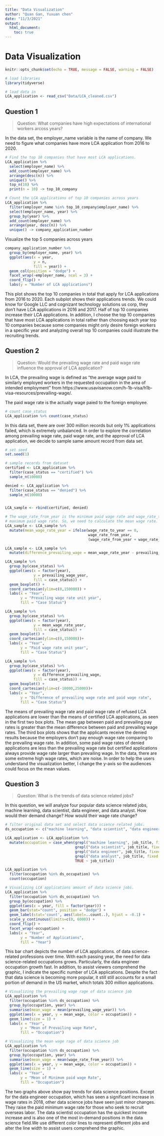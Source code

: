 ```yaml
---
title: "Data Visualization"
author: "Quan Gan, Yuxuan chen"
date: "11/3/2021"
output: 
  html_document:
    toc: true
---
```


# Data Visualization

```r
knitr::opts_chunk$set(echo = TRUE, message = FALSE, warning = FALSE)
```

```r
# load libraries
library(tidyverse)
```
```r
# load data in
LCA_application <- read_csv("Data/LCA_cleaned.csv")
```
## Question 1

> Question: What companies have high expectations of international workers arcoss years?

In the data set, the employer_name variable is the name of company. We need to
figure what companies have more LCA application from 2016 to 2020.


```r
# Find the top 10 companies that have most LCA applications.
LCA_application %>% 
  select(employer_name) %>% 
  add_count(employer_name) %>% 
  arrange(desc(n)) %>% 
  unique() %>% 
  top_n(10) %>% 
  print(n = 10) -> top_10_company
```

```r
# Count the LCA applications of top 10 companies across years
LCA_application %>% 
  filter(employer_name %in% top_10_company$employer_name) %>% 
  select(employer_name, year) %>% 
  group_by(year) %>% 
  add_count(employer_name) %>% 
  arrange(year, desc(n)) %>% 
  unique() -> company_application_number
```

Visualize the top 5 companies across years

```r
company_application_number %>% 
  group_by(employer_name, year) %>% 
  ggplot(aes(x = year,
             y = n,
             fill = year)) +
  geom_col(position = "dodge") + 
  facet_wrap(~employer_name, ncol = 3) +
  coord_flip() +
  labs(y = "Number of LCA applications")

```

This plot shows the top 10 companies in total that apply for LCA applications from 2016 to 2020.
Each subplot shows their applications trends. We could know for Google LLC and cognizant technology solutions us corp,
they don't have LCA applications in 2016 and 2017. Half of top 10 companies increase their
LCA applications. In addition, I choose the top 10 companies that have most LCA 
applications in total rather than choosing each year top 10 companies because some 
companies might only desire foreign workers in a specific year and analyzing overall top 10 
companies could illustrate the recruiting trends.

## Question 2

> Question: Would the prevailing wage rate and paid wage rate influence the approval of LCA application?

In LCA, the prevailing wage is defined as "the average wage paid to similarly employed
workers in the requested occupation in the area of intended employment" from 
https://www.usavisanow.com/h-1b-visa/h1b-visa-resources/prevailing-wage/.

The paid wage rate is the actually wage paied to the foreign employee. 


```r
# count case_status
LCA_application %>% count(case_status)
```

In this data set, there are over 300 million records but only 1% applications failed,
which is extremely unbalanced. In order to explore the correlation among prevailing 
wage rate, paid wage rate, and the approval of LCA application, we decide to sample
same amount record from data set.

```r

# set seed
set.seed(1)

# sample records from dataset
certified <- LCA_application %>% 
  filter(case_status == "certified") %>% 
  sample_n(10000)

denied <- LCA_application %>% 
  filter(case_status == "denied") %>% 
  sample_n(10000)


LCA_sample <- rbind(certified, denied)

# The wage_rate_from_year is the minimum paid wage rate and wage_rate_to_year is the
# maximum paid wage rate. So, we need to calculate the mean wage rate.
LCA_sample <- LCA_sample %>% 
  mutate(mean_wage_rate_year = ifelse(wage_rate_to_year == 0, 
                                      wage_rate_from_year,
                                      (wage_rate_from_year + wage_rate_to_year)/2))

LCA_sample <- LCA_sample %>% 
  mutate(difference_prevailing_wage = mean_wage_rate_year - prevailing_wage_year)

```


```r
LCA_sample %>% 
  group_by(case_status) %>% 
  ggplot(aes(x = factor(year),
             y = prevailing_wage_year,
             fill = case_status)) +
  geom_boxplot() +
  coord_cartesian(ylim=c(0,150000)) +
  labs(x = "Year",
       y = "Prevailing wage rate unit year",
       fill = "Case Status")

```

```r
LCA_sample %>% 
  group_by(case_status) %>% 
  ggplot(aes(x = factor(year),
             y = mean_wage_rate_year,
             fill = case_status)) +
  geom_boxplot() +
  coord_cartesian(ylim=c(0,150000))+
  labs(x = "Year",
       y = "Paid wage rate unit year",
       fill = "Case Status")
```
```r
LCA_sample %>% 
  group_by(case_status) %>% 
  ggplot(aes(x = factor(year),
             y = difference_prevailing_wage,
             fill = case_status)) +
  geom_boxplot() +
  coord_cartesian(ylim=c(-10000,25000))+
  labs(x = "Year",
       y = "Difference of prevailing wage rate and paid wage rate",
       fill = "Case Status")
```

The means of prevailing wage rate and paid wage rate of refused LCA applications 
are lower than the means of certified LCA applications, as seen in the first two box plots. 
The mean gap between paid and prevailing pay rates is greater than the mean difference 
between paid and prevailing wage rates.
The third box plots shows that the applicants receive the denied results because 
the employers don't pay enough wage rate comparing to the prevailing wage rate.
In addition, some paid wage rates of denied applications are less than the 
prevailing wage rate but certified applications always provide wage rate larger 
than prevailing wage. In the data, there are some extreme high wage rates, which 
are noise. In order to help the users understand the visualization better, I change 
the y-axis so the audiences could focus on the mean values.

## Question 3

> Question: What is the trends of data science related jobs?

In this question, we will analyze four popular data science related jobs, machine learning,
data scientist, data engineer, and data analyst. How would 
their demand change? How would their wage rate change?

```r
# filter original data set and select data science related jobs.
ds_occupation <- c("machine learning", "data scientist", "data engineer", "data analyst")

LCA_application <- LCA_application %>% 
  mutate(occupation = case_when(grepl("machine learning", job_title, fixed = TRUE) ~ "machine learning",
                                grepl("data scientist", job_title, fixed = TRUE) ~ "data scientist",
                                grepl("data engineer", job_title, fixed = TRUE) ~ "data engineer",
                                grepl("data analyst", job_title, fixed = TRUE) ~ "data analyst",
                                TRUE ~ job_title))

LCA_application %>% 
  filter(occupation %in% ds_occupation) %>% 
  count(occupation)
```


```r
# Visualizing LCA applications amount of data science jobs.
LCA_application %>% 
  filter(occupation %in% ds_occupation) %>% 
  group_by(occupation) %>% 
  ggplot(aes(x = year, fill = factor(year))) +
  geom_bar(stat="count", position = "dodge") +
  geom_label(stat='count', aes(label=..count..), hjust = -0.1) +
  scale_y_continuous(limits=c(0, 6000)) +
  coord_flip() +
  facet_wrap(~occupation) + 
  labs(x = "Year",
       y = "Number of Applications",
       fill = "Year")
```
This bar chart depicts the number of LCA applications. of data science-related 
professions over time. With each passing year, the need for data science-related 
occupations grows. Particularly, the data engineer occupation growth fast. 
In addition, to assist viewers comprehend the graphic, I indicate the specific 
number of LCA applications. Despite the fact that data science is becoming more 
popular, it still still accounts for a small portion of demand in the US market, 
which totals 300 million applications.


```r
# Visualizing the prevailing wage rage of data science job
LCA_application %>% 
  filter(occupation %in% ds_occupation) %>% 
  group_by(occupation, year) %>% 
  summarise(mean_wage = mean(prevailing_wage_year)) %>% 
  ggplot(aes(x = year, y = mean_wage, color = occupation)) +
  geom_line(size = 1) +
  labs(x = "Year",
       y = "Mean of Prevailing wage Rate",
       fill = "Occupation")
```
```r
# Visualizing the mean wage rage of data science job
LCA_application %>% 
  filter(occupation %in% ds_occupation) %>% 
  group_by(occupation, year) %>% 
  summarise(mean_wage = mean(wage_rate_from_year)) %>% 
  ggplot(aes(x = year, y = mean_wage, color = occupation)) +
  geom_line(size = 1) +
  labs(x = "Year",
       y = "Mean of Minimum paid wage Rate",
       fill = "Occupation")
```

The two graphs above show pay trends for data science positions. Except for the 
data engineer occupation, which has seen a significant increase in wage rates in 2018, 
other data science jobs have seen just minor changes. They raise the paid minimum 
wage rate for those who seek to recruit overseas labor. The data scientist occupation 
has the quickest income increase and is also one of the most in-demand positions 
in the data science field.We use different color lines to represent different jobs 
and alter the line width to assist users comprehend the graphic.

